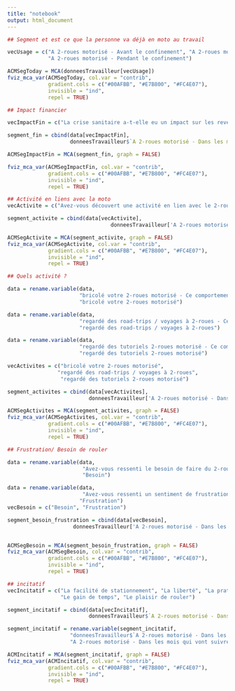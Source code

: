 ```yaml
---
title: "notebook"
output: html_document
---
```



```r
## Segment et est ce que la personne va déjà en moto au travail

vecUsage = c("A 2-roues motorisé - Avant le confinement", "A 2-roues motorisé - Dans les mois qui vont suivre", 
             "A 2-roues motorisé - Pendant le confinement")

ACMSegToday = MCA(donneesTravailleur[vecUsage])
fviz_mca_var(ACMSegToday, col.var = "contrib",
             gradient.cols = c("#00AFBB", "#E7B800", "#FC4E07"), 
             invisible = "ind",
             repel = TRUE)
```

```r
## Impact financier

vecImpactFin = c("La crise sanitaire a-t-elle eu un impact sur les revenus de votre foyer ?")

segment_fin = cbind(data[vecImpactFin], 
                    donneesTravailleur$`A 2-roues motorisé - Dans les mois qui vont suivre`)

ACMSegImpactFin = MCA(segment_fin, graph = FALSE)

fviz_mca_var(ACMSegImpactFin, col.var = "contrib",
             gradient.cols = c("#00AFBB", "#E7B800", "#FC4E07"), 
             invisible = "ind",
             repel = TRUE)
```


```r
## Activité en liens avec la moto
vecActivite = c("Avez-vous découvert une activité en lien avec le 2-roues motorisé au cours du confinement ?")

segment_activite = cbind(data[vecActivite], 
                                 donneesTravailleur['A 2-roues motorisé - Dans les mois qui vont suivre'])

ACMSegActivite = MCA(segment_activite, graph = FALSE)
fviz_mca_var(ACMSegActivite, col.var = "contrib",
             gradient.cols = c("#00AFBB", "#E7B800", "#FC4E07"), 
             invisible = "ind",
             repel = TRUE)
```
```r
## Quels activité ?

data = rename.variable(data, 
                       "bricolé votre 2-roues motorisé - Ce comportement va perdurer, pour vous, dans les mois à venir pour les activités suivantes",
                       "bricolé votre 2-roues motorisé")

data = rename.variable(data, 
                       "regardé des road-trips / voyages à 2-roues - Ce comportement va perdurer, pour vous, dans les mois à venir pour les activités suivantes",
                       "regardé des road-trips / voyages à 2-roues")

data = rename.variable(data, 
                       "regardé des tutoriels 2-roues motorisé - Ce comportement va perdurer, pour vous, dans les mois à venir pour les activités suivantes",
                       "regardé des tutoriels 2-roues motorisé")

vecActivites = c("bricolé votre 2-roues motorisé",
                "regardé des road-trips / voyages à 2-roues", 
                 "regardé des tutoriels 2-roues motorisé")

segment_activites = cbind(data[vecActivites], 
                          donneesTravailleur['A 2-roues motorisé - Dans les mois qui vont suivre'])

ACMSegActivites = MCA(segment_activites, graph = FALSE)
fviz_mca_var(ACMSegActivites, col.var = "contrib",
             gradient.cols = c("#00AFBB", "#E7B800", "#FC4E07"), 
             invisible = "ind",
             repel = TRUE)

```

```r
## Frustration/ Besoin de rouler

data = rename.variable(data, 
                        "Avez-vous ressenti le besoin de faire du 2-roues motorisé pendant le confinement ?",
                        "Besoin")

data = rename.variable(data, 
                        "Avez-vous ressenti un sentiment de frustration de ne pas pouvoir pratiquer votre passion pendant le confinement ?",
                       "Frustration")
vecBesoin = c("Besoin", "Frustration")

segment_besoin_frustration = cbind(data[vecBesoin], 
                     donneesTravailleur['A 2-roues motorisé - Dans les mois qui vont suivre'])


ACMSegBesoin = MCA(segment_besoin_frustration, graph = FALSE)
fviz_mca_var(ACMSegBesoin, col.var = "contrib",
             gradient.cols = c("#00AFBB", "#E7B800", "#FC4E07"), 
             invisible = "ind",
             repel = TRUE)
```

```r

## incitatif
vecIncitatif = c("La facilité de stationnement", "La liberté", "La praticité", 
                 "Le gain de temps", "Le plaisir de rouler")

segment_incitatif = cbind(data[vecIncitatif], 
                          donneesTravailleur$`A 2-roues motorisé - Dans les mois qui vont suivre`)

segment_incitatif = rename.variable(segment_incitatif, 
                    "donneesTravailleur$`A 2-roues motorisé - Dans les mois qui vont suivre`", 
                    "A 2-roues motorisé - Dans les mois qui vont suivre")

ACMIncitatif = MCA(segment_incitatif, graph = FALSE)
fviz_mca_var(ACMIncitatif, col.var = "contrib",
             gradient.cols = c("#00AFBB", "#E7B800", "#FC4E07"), 
             invisible = "ind",
             repel = TRUE)

```

